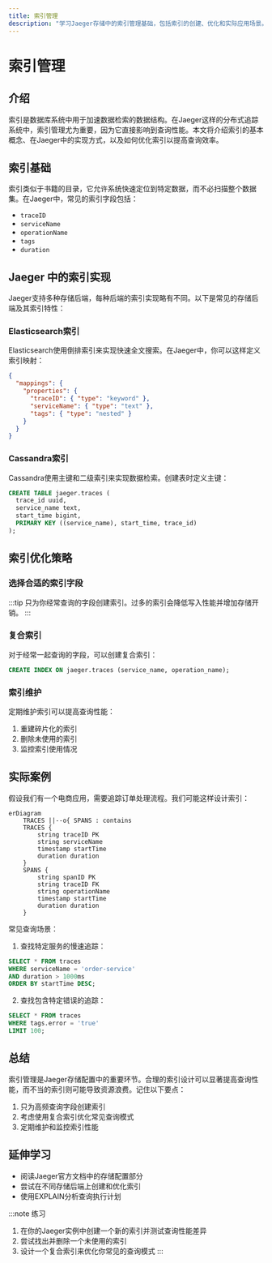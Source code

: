```yaml
---
title: 索引管理
description: "学习Jaeger存储中的索引管理基础，包括索引的创建、优化和实际应用场景。适合初学者掌握分布式追踪系统的数据检索原理。"
---
```


# 索引管理

## 介绍

索引是数据库系统中用于加速数据检索的数据结构。在Jaeger这样的分布式追踪系统中，索引管理尤为重要，因为它直接影响到查询性能。本文将介绍索引的基本概念、在Jaeger中的实现方式，以及如何优化索引以提高查询效率。

## 索引基础

索引类似于书籍的目录，它允许系统快速定位到特定数据，而不必扫描整个数据集。在Jaeger中，常见的索引字段包括：

- `traceID`
- `serviceName`
- `operationName`
- `tags`
- `duration`

## Jaeger 中的索引实现

Jaeger支持多种存储后端，每种后端的索引实现略有不同。以下是常见的存储后端及其索引特性：

### Elasticsearch索引

Elasticsearch使用倒排索引来实现快速全文搜索。在Jaeger中，你可以这样定义索引映射：

```json
{
  "mappings": {
    "properties": {
      "traceID": { "type": "keyword" },
      "serviceName": { "type": "text" },
      "tags": { "type": "nested" }
    }
  }
}
```

### Cassandra索引

Cassandra使用主键和二级索引来实现数据检索。创建表时定义主键：

```sql
CREATE TABLE jaeger.traces (
  trace_id uuid,
  service_name text,
  start_time bigint,
  PRIMARY KEY ((service_name), start_time, trace_id)
);
```

## 索引优化策略

### 选择合适的索引字段

:::tip
只为你经常查询的字段创建索引。过多的索引会降低写入性能并增加存储开销。
:::

### 复合索引

对于经常一起查询的字段，可以创建复合索引：

```sql
CREATE INDEX ON jaeger.traces (service_name, operation_name);
```

### 索引维护

定期维护索引可以提高查询性能：

1. 重建碎片化的索引
2. 删除未使用的索引
3. 监控索引使用情况

## 实际案例

假设我们有一个电商应用，需要追踪订单处理流程。我们可能这样设计索引：

```mermaid
erDiagram
    TRACES ||--o{ SPANS : contains
    TRACES {
        string traceID PK
        string serviceName
        timestamp startTime
        duration duration
    }
    SPANS {
        string spanID PK
        string traceID FK
        string operationName
        timestamp startTime
        duration duration
    }
```

常见查询场景：

1. 查找特定服务的慢速追踪：
```sql
SELECT * FROM traces 
WHERE serviceName = 'order-service' 
AND duration > 1000ms
ORDER BY startTime DESC;
```

2. 查找包含特定错误的追踪：
```sql
SELECT * FROM traces 
WHERE tags.error = 'true'
LIMIT 100;
```

## 总结

索引管理是Jaeger存储配置中的重要环节。合理的索引设计可以显著提高查询性能，而不当的索引则可能导致资源浪费。记住以下要点：

1. 只为高频查询字段创建索引
2. 考虑使用复合索引优化常见查询模式
3. 定期维护和监控索引性能

## 延伸学习

- 阅读Jaeger官方文档中的存储配置部分
- 尝试在不同存储后端上创建和优化索引
- 使用EXPLAIN分析查询执行计划

:::note 练习
1. 在你的Jaeger实例中创建一个新的索引并测试查询性能差异
2. 尝试找出并删除一个未使用的索引
3. 设计一个复合索引来优化你常见的查询模式
:::